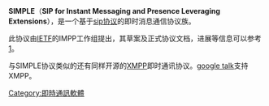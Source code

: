 {{about|即时通信协议|计算流体力学中的算法|SIMPLE算法}}
{{网络协议}}
{{NoteTA|G1=IT}}
'''SIMPLE'''（'''SIP for Instant Messaging and Presence Leveraging Extensions'''），是一个基于[[會話發起協議|sip协议]]的即时消息通信协议族。

此协议由[[互聯網工程工作小組|IETF]]的IMPP工作组提出，其草案及正式协议文档，进展等信息可以参考[https://web.archive.org/web/20030419084406/http://www.ietf.org/html.charters/simple-charter.html]。

与SIMPLE协议类似的还有同样开源的[[XMPP|XMPP]]即时通讯协议。[[google_talk|google talk]]支持XMPP。

{{即時通訊客戶端}}
{{Compu-soft-stub}}

[[Category:即時通訊軟體|Category:即時通訊軟體]]